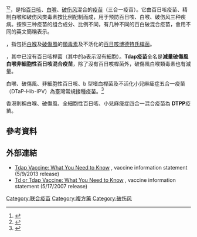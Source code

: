 {{noteTA|G1=ME}}
{{medical}}
{{refimprove|time=2018-05-16T00:55:13+00:00}}
{{Drugbox
| verifiedrevid = 476997263
<!-- Combo data -->
| type = combo
| component1 = 百日咳疫苗
| class1 = [[疫苗|疫苗]]
| component2 = 白喉疫苗
| class2 = [[疫苗|疫苗]]
| component3 = 破傷風疫苗
| class3 = [[疫苗|疫苗]]
<!-- Clinical data -->
| tradename =
| pregnancy_AU = <!-- A / B1 / B2 / B3 / C / D / X -->
| pregnancy_US = <!-- A / B            / C / D / X -->
| legal_AU = <!-- S2, S3, S4, S5, S6, S7, S8, S9 or Unscheduled -->
| legal_CA = <!-- Schedule I, II, III, IV, V, VI, VII, VIII -->
| legal_UK = <!-- GSL, P, POM, CD, or Class A, B, C -->
| legal_US = <!-- OTC / Rx-only / Schedule I, II, III, IV, V -->
| legal_status = Rx-only
| CAS_number = 863488-19-1
| CAS_number_Ref = {{cascite|correct|CAS}}
<!-- Chemical data -->
| ChemSpiderID_Ref = {{chemspidercite|correct|chemspider}}
| ChemSpiderID = none
}}
{{各地中文名
| t = 1
| name = DPT
| cn = 百白破疫苗
| tw = 白喉破傷風百日咳疫苗
}}
{{地区用词2|zh-cn=百白破三联疫苗|zh-tw=白喉破傷風百日咳混合疫苗|equiv-hk=tw|equiv-mo=tw|as=译为|before='''|after='''|start=（{{lang-en|Diphtheria Tetanus Pertussis vaccine, DPT}}，|end=）}}<ref>{{Cite web|url=http://www.cdc.gov.tw/professional/info.aspx?treeid=5b0231beb94edffc&nowtreeid=dc132e275cf714e3&tid=FFB7C6964ECBA1AD|title=破傷風、減量白喉混合疫苗 (Td)、減量破傷風白喉非細胞性百日咳混合疫苗 (Tdap)、減量破傷風白喉非細胞性百日咳及不活化小兒麻痺混合疫苗 (Tdap-IPV)、白喉破傷風非細胞性百日咳及不活化小兒麻痺混合疫苗（DTaP-IPV）|accessdate=2018-05-17|work=衛生福利部疾病管制署|language=zh-tw|archiveurl=https://web.archive.org/web/20180518061655/http://www.cdc.gov.tw/professional/info.aspx?treeid=5b0231beb94edffc&nowtreeid=dc132e275cf714e3&tid=FFB7C6964ECBA1AD|archivedate=2018-05-18|deadurl=yes}}</ref><ref name="报道0228A">{{cite web|author1=卫生福利部|title=我國與中國大陸疫苗名稱對照表|url=https://www.cdc.gov.tw/File/Get/YRbeNEfOOjh740I99cpk-g|website=卫生福利部|accessdate=2020-02-28|location=台北|language=zh-tw|archivedate=2020-02-28|archiveurl=https://web.archive.org/web/20200228033204/https://www.cdc.gov.tw/File/Get/YRbeNEfOOjh740I99cpk-g|deadurl=no}}</ref>，是指[[百日咳|百日咳]]、[[白喉|白喉]]、[[破伤风|破伤风]]混合的[[疫苗|疫苗]]（三合一疫苗）。它由百日咳疫苗、精制白喉和破伤风类毒素按比例配制而成，用于预防百日咳、白喉、破伤风三种疾病。按照三种疫苗的组合成分、比例不同，有几种不同的百白破混合疫苗，會用不同的英文簡稱表示。

{{地区用词2|zh-cn=全细胞百白破疫苗|zh-tw=白喉、破傷風及全細胞型百日咳三合一疫苗|equiv-hk=tw|equiv-mo=tw|as=译为|start=（{{lang-en|Diphtheria and tetanus toxoid with whole cell pertussis, DTwP}}，|end=）}}，指包括[[白喉|白喉]]及[[破傷風|破傷風]]的[[類毒素|類毒素]]及不活化的[[百日咳博德特氏桿菌|百日咳博德特氏桿菌]]。

{{地区用词2|zh-cn=无细胞百白破疫苗|zh-tw=非細胞型百日咳、白喉、破傷風三合一疫苗|equiv-hk=tw|equiv-mo=tw|as=译为|start=（{{lang-en|Diphtheria and tetanus toxoid with acellular pertussis, DTaP}}，|end=）}}，其中已沒有百日咳桿菌（其中的a表示沒有細胞）。'''Tdap疫苗'''全名是'''減量破傷風白喉非細胞性百日咳混合疫苗'''，除了沒有百日咳桿菌外，破傷風白喉類毒素也有減量。

白喉、破傷風、非細胞性百日咳、b 型嗜血桿菌及不活化小兒麻痺症五合一疫苗（DTaP-Hib-IPV）為臺灣常規接種疫苗。<ref>{{Cite web|url=http://travelmedicine.org.tw/information/content.asp?ID=139|title=臺大醫院旅遊醫學教育訓練中心|accessdate=2018-05-15|work=臺大醫院旅遊醫學教育訓練中心|language=zh-TW|archive-date=2018-05-16|archiveurl=https://web.archive.org/web/20180516104121/http://travelmedicine.org.tw/information/content.asp?ID=139|deadurl=no}}</ref>

香港則稱白喉、破傷風、全細胞性百日咳、小兒麻痺症四合一混合疫苗為 '''DTPP'''疫苗。

==參考資料==
{{reflist}}

==外部連結==
*[http://www.cdc.gov/vaccines/hcp/vis/vis-statements/tdap.pdf Tdap Vaccine: What You Need to Know] {{Wayback|url=http://www.cdc.gov/vaccines/hcp/vis/vis-statements/tdap.pdf|date=20160306192312}}, vaccine information statement (5/9/2013 release)
*[http://www.immunize.org/vis/dtap.pdf Td or Tdap Vaccine: What You Need to Know] {{Wayback|url=http://www.immunize.org/vis/dtap.pdf|date=20160304052516}}, vaccine information statement (5/17/2007 release)

{{疫苗}}

[[Category:联合疫苗|Category:联合疫苗]]
[[Category:複方藥|Category:複方藥]]
[[Category:破伤风|Category:破伤风]]